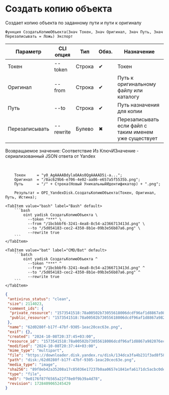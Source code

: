 ﻿---
sidebar_position: 5
---


# Создать копию объекта
 Создает копию объекта по заданному пути и пути к оригиналу



`Функция СоздатьКопиюОбъекта(Знач Токен, Знач Оригинал, Знач Путь, Знач Перезаписывать = Ложь) Экспорт`

  | Параметр | CLI опция | Тип | Обяз. | Назначение |
  |-|-|-|-|-|
  | Токен | --token | Строка | &#x2714; | Токен |
  | Оригинал | --from | Строка | &#x2714; | Путь к оригинальному файлу или каталогу |
  | Путь | --to | Строка | &#x2714; | Путь назначения для копии |
  | Перезаписывать | --rewrite | Булево | &#x2716; | Перезаписывать если файл с таким именем уже существует |

  
  Возвращаемое значение:   Соответствие Из КлючИЗначение - сериализованный JSON ответа от Yandex

<br/>




```bsl title="Пример использования для 1С:Предприятие/OneScript"
    Токен     = "y0_AgAAAABdylaOAAs0QgAAAAD5i-a...";
    Оригинал  = "/8ac629b6-e706-4e02-aa86-e657a5f5535b.png";
    Путь      = "/" + Строка(Новый УникальныйИдентификатор) + ".png";

    Результат = OPI_YandexDisk.СоздатьКопиюОбъекта(Токен, Оригинал, Путь, Истина);
```
    

 <Tabs>
  
    <TabItem value="bash" label="Bash" default>
        ```bash
            oint yadisk СоздатьКопиюОбъекта \
              --token "***" \
              --from "/1bcbbbf6-3241-4ea8-8c54-a2366713413d.png" \
              --to "/5d054183-cec2-4350-8b1e-09b3e56b87a6.png" \
              --rewrite true
        ```
    </TabItem>
  
    <TabItem value="bat" label="CMD/Bat" default>
        ```batch
            oint yadisk СоздатьКопиюОбъекта ^
              --token "***" ^
              --from "/1bcbbbf6-3241-4ea8-8c54-a2366713413d.png" ^
              --to "/5d054183-cec2-4350-8b1e-09b3e56b87a6.png" ^
              --rewrite true
        ```
    </TabItem>
</Tabs>


```json title="Результат"
{
 "antivirus_status": "clean",
 "size": 2114023,
 "comment_ids": {
  "private_resource": "1573541518:78a00502b73055618006dcdf96af1d8867a982076ecfb35fb57f6e6bd09ac053",
  "public_resource": "1573541518:78a00502b73055618006dcdf96af1d8867a982076ecfb35fb57f6e6bd09ac053"
 },
 "name": "62d0280f-b17f-47bf-9305-1eac20cec63e.png",
 "exif": {},
 "created": "2024-10-08T20:37:45+03:00",
 "resource_id": "1573541518:78a00502b73055618006dcdf96af1d8867a982076ecfb35fb57f6e6bd09ac053",
 "modified": "2024-10-08T20:37:44+03:00",
 "mime_type": "multipart",
 "file": "https://downloader.disk.yandex.ru/disk/134dca3fa4b231f3ad8f586d42d1633a159217bca10bcf3ebff5610ca8a0d776/6705a62a/gwThwhLBKYvLhQCNnqAHirWAoEC4dKsPFFzSTeWuFK5ceIUkIDC7fKzI6e0Ic1rFWZAX7ZAMHvmKl9PvgqcSEQ%3D%3D?uid=1573541518&filename=62d0280f-b17f-47bf-9305-1eac20cec63e.png&disposition=attachment&hash=&limit=0&content_type=multipart&owner_uid=1573541518&fsize=2114023&hid=03d7263840468e281bd0b238a26e7d0d&media_type=image&tknv=v2&etag=9e0176f87f6565a22f78e0f9b39a4d78",
 "path": "disk:/62d0280f-b17f-47bf-9305-1eac20cec63e.png",
 "media_type": "image",
 "sha256": "89f8eb42a35208a17c85036e17237b0aa0657e1841efa6171dc5acbc0dea9e18",
 "type": "file",
 "md5": "9e0176f87f6565a22f78e0f9b39a4d78",
 "revision": 1728409065245429
}
```
